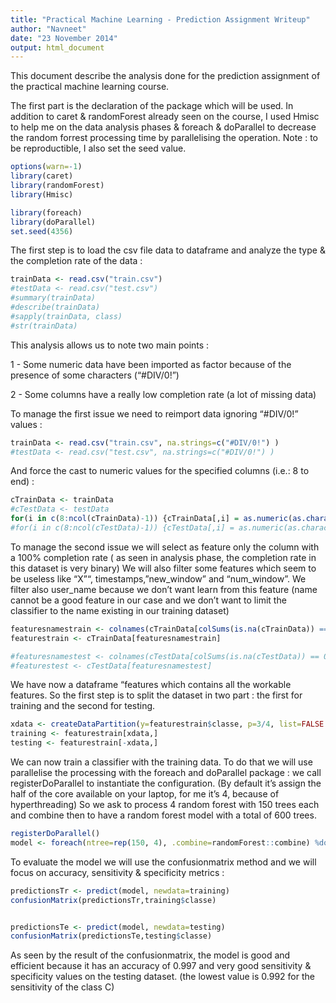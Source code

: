 ```yaml
---
title: "Practical Machine Learning - Prediction Assignment Writeup"
author: "Navneet"
date: "23 November 2014"
output: html_document
---
```


This document describe the analysis done for the prediction assignment of the practical machine learning course.

The first part is the declaration of the package which will be used. In addition to caret & randomForest already seen on the course, I used Hmisc to help me on the data analysis phases & foreach & doParallel to decrease the random forrest processing time by parallelising the operation.
Note : to be reproductible, I also set the seed value.

```r
options(warn=-1)
library(caret)
library(randomForest)
library(Hmisc)

library(foreach)
library(doParallel)
set.seed(4356)
```

The first step is to load the csv file data to dataframe and analyze the type & the completion rate of the data  :

```r
trainData <- read.csv("train.csv")
#testData <- read.csv("test.csv")
#summary(trainData)
#describe(trainData)
#sapply(trainData, class)
#str(trainData)
```

This analysis allows us to note two main points :

  1 - Some numeric data have been imported as factor because of the presence of some characters ("#DIV/0!")
  
  2 - Some columns have a really low completion rate (a lot of missing data)
 
To manage the first issue we need to reimport data ignoring "#DIV/0!" values :

```r
trainData <- read.csv("train.csv", na.strings=c("#DIV/0!") )
#testData <- read.csv("test.csv", na.strings=c("#DIV/0!") )
```

And force the cast to numeric values for the specified columns (i.e.: 8 to end) :

```r
cTrainData <- trainData
#cTestData <- testData
for(i in c(8:ncol(cTrainData)-1)) {cTrainData[,i] = as.numeric(as.character(cTrainData[,i]))}
#for(i in c(8:ncol(cTestData)-1)) {cTestData[,i] = as.numeric(as.character(cTestData[,i]))}
```

To manage the second issue we will select as feature only the column with a 100% completion rate ( as seen in analysis phase, the completion rate in this dataset is very binary) We will also filter some features which seem to be useless like "X"", timestamps, "new_window" and "num_window". We filter also user_name because we don't want learn from this feature (name cannot be a good feature in our case and we don't want to limit the classifier to the name existing in our training dataset)

```r
featuresnamestrain <- colnames(cTrainData[colSums(is.na(cTrainData)) == 0])[-(1:7)]
featurestrain <- cTrainData[featuresnamestrain]

#featuresnamestest <- colnames(cTestData[colSums(is.na(cTestData)) == 0])[-(1:7)]
#featurestest <- cTestData[featuresnamestest]
```

We have now a dataframe "features which contains all the workable features. So the first step is to split the dataset in two part : the first for training and the second for testing.

```r
xdata <- createDataPartition(y=featurestrain$classe, p=3/4, list=FALSE )
training <- featurestrain[xdata,]
testing <- featurestrain[-xdata,]
```

We can now train a classifier with the training data. To do that we will use parallelise the processing with the foreach and doParallel package : we call registerDoParallel to instantiate the configuration. (By default it's assign the half of the core available on your laptop, for me it's 4, because of hyperthreading) So we ask to process 4 random forest with 150 trees each and combine then to have a random forest model with a total of 600 trees.
```r
registerDoParallel()
model <- foreach(ntree=rep(150, 4), .combine=randomForest::combine) %dopar% randomForest(training[-ncol(training)], training$classe, ntree=ntree)
```

To evaluate the model we will use the confusionmatrix method and we will focus on accuracy, sensitivity & specificity metrics :
```r
predictionsTr <- predict(model, newdata=training)
confusionMatrix(predictionsTr,training$classe)


predictionsTe <- predict(model, newdata=testing)
confusionMatrix(predictionsTe,testing$classe)
```

As seen by the result of the confusionmatrix, the model is good and efficient because it has an accuracy of 0.997 and very good sensitivity & specificity values on the testing dataset. (the lowest value is 0.992 for the sensitivity of the class C)
